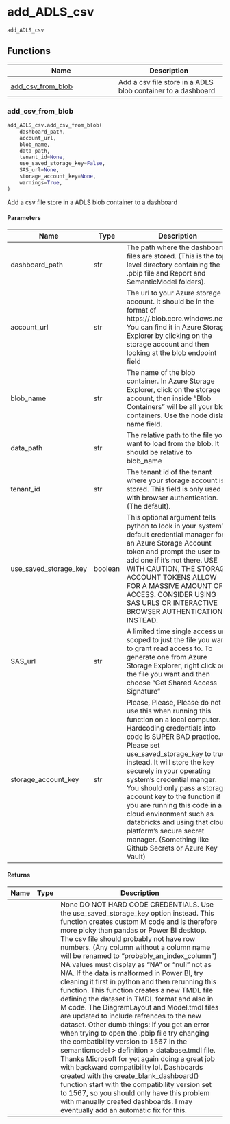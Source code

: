 # add_ADLS_csv { #powerbpy.add_ADLS_csv }

`add_ADLS_csv`



## Functions

| Name | Description |
| --- | --- |
| [add_csv_from_blob](#powerbpy.add_ADLS_csv.add_csv_from_blob) | Add a csv file store in a ADLS blob container to a dashboard |

### add_csv_from_blob { #powerbpy.add_ADLS_csv.add_csv_from_blob }

```python
add_ADLS_csv.add_csv_from_blob(
    dashboard_path,
    account_url,
    blob_name,
    data_path,
    tenant_id=None,
    use_saved_storage_key=False,
    SAS_url=None,
    storage_account_key=None,
    warnings=True,
)
```

Add a csv file store in a ADLS blob container to a dashboard

#### Parameters {.doc-section .doc-section-parameters}

| Name                  | Type    | Description                                                                                                                                                                                                                                                                                                                                                                                                                                                                                                               | Default    |
|-----------------------|---------|---------------------------------------------------------------------------------------------------------------------------------------------------------------------------------------------------------------------------------------------------------------------------------------------------------------------------------------------------------------------------------------------------------------------------------------------------------------------------------------------------------------------------|------------|
| dashboard_path        | str     | The path where the dashboard files are stored. (This is the top level directory containing the .pbip file and Report and SemanticModel folders).                                                                                                                                                                                                                                                                                                                                                                          | _required_ |
| account_url           | str     | The url to your Azure storage account. It should be in the format of https://<YOUR STORAGE ACCOUNT NAME>.blob.core.windows.net/. You can find it in Azure Storage Explorer by clicking on the storage account and then looking at the blob endpoint field                                                                                                                                                                                                                                                                 | _required_ |
| blob_name             | str     | The name of the blob container. In Azure Storage Explorer, click on the storage account, then inside "Blob Containers" will be all your blob containers. Use the node dislay name field.                                                                                                                                                                                                                                                                                                                                  | _required_ |
| data_path             | str     | The relative path to the file you want to load from the blob. It should be relative to blob_name                                                                                                                                                                                                                                                                                                                                                                                                                          | _required_ |
| tenant_id             | str     | The tenant id of the tenant where your storage account is stored. This field is only used with browser authentication. (The default).                                                                                                                                                                                                                                                                                                                                                                                     | `None`     |
| use_saved_storage_key | boolean | This optional argument tells python to look in your system's default credential manager for an Azure Storage Account token and prompt the user to add one if it's not there. USE WITH CAUTION, THE STORAGE ACCOUNT TOKENS ALLOW FOR A MASSIVE AMOUNT OF ACCESS. CONSIDER USING SAS URLS OR INTERACTIVE BROWSER AUTHENTICATION INSTEAD.                                                                                                                                                                                    | `False`    |
| SAS_url               | str     | A limited time single access url scoped to just the file you want to grant read access to. To generate one from Azure Storage Explorer, right click on the file you want and then choose "Get Shared Access Signature"                                                                                                                                                                                                                                                                                                    | `None`     |
| storage_account_key   | str     | Please, Please, Please do not use this when running this function on a local computer. Hardcoding credentials into code is SUPER BAD practice. Please set use_saved_storage_key to true instead. It will store the key securely in your operating system's credential manger. You should only pass a storage account key to the function if you are running this code in a cloud environment such as databricks and using that cloud platform's secure secret manager. (Something like Github Secrets or Azure Key Vault) | `None`     |

#### Returns {.doc-section .doc-section-returns}

| Name   | Type   | Description                                                                                                                                                                                                                                                                                                                                                                                                                                                                                                                                                                                                                                                                                                                                                                                                                                                                                                                                                                                                                                                                                                                                                                                     |
|--------|--------|-------------------------------------------------------------------------------------------------------------------------------------------------------------------------------------------------------------------------------------------------------------------------------------------------------------------------------------------------------------------------------------------------------------------------------------------------------------------------------------------------------------------------------------------------------------------------------------------------------------------------------------------------------------------------------------------------------------------------------------------------------------------------------------------------------------------------------------------------------------------------------------------------------------------------------------------------------------------------------------------------------------------------------------------------------------------------------------------------------------------------------------------------------------------------------------------------|
|        |        | None  DO NOT HARD CODE CREDENTIALS. Use the use_saved_storage_key option instead.  This function creates custom M code and is therefore more picky than pandas or Power BI desktop.  The csv file should probably not have row numbers. (Any column without a column name will be renamed to "probably_an_index_column") NA values must display as "NA" or "null" not as N/A.  If the data is malformed in Power BI, try cleaning it first in python and then rerunning this function.   This function creates a new TMDL file defining the dataset in TMDL format and also in M code. The DiagramLayout and Model.tmdl files are updated to include refrences to the new dataset. Other dumb things: If you get an error when trying to open the .pbip file try changing the combatibility version to 1567 in the semanticmodel > definition > database.tmdl file.  Thanks Microsoft for yet again doing a great job with backward compatibility lol.  Dashboards created with the create_blank_dashboard() function start with the compatibility version set to 1567, so you should only have this problem with manually created dashboards.  I may eventually add an automatic fix for this. |
